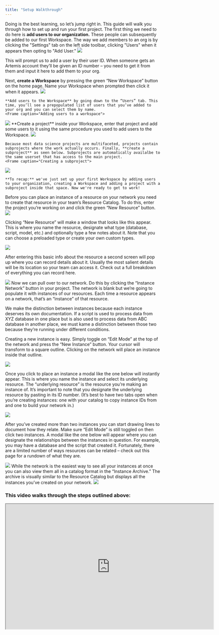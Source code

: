 ```yaml
---
title: "Setup Walkthrough"
---
```


Doing is the best learning, so let’s jump right in. This guide will walk you through how to set up and run your first project. 
<AccordionGroup>
  <Accordion title="Create a Workspace and Project">
  The first thing we need to do here is **add users to our organization.** These people can subsequently be added to our first Workspace. The way we add members to an org is by clicking the "Settings" tab on the left side toolbar, clicking "Users" when it appears then opting to "Add User."
    <Frame caption="Adding a user to an org">
  <img src="https://d27n7fycrsusaz.cloudfront.net/Adding+users+to+org.PNG" />
</Frame>
    This will prompt us to add a user by their user ID. When someone gets an Artemis account they’ll be given an ID number – you need to get it from them and input it here to add them to your org.
    
Next, **create a Workspace** by pressing the green “New Workspace” button on the home page. Name your Workspace when prompted then click it when it appears. 
    <Frame caption="Creating a wWrkspace">
  <img src="https://d27n7fycrsusaz.cloudfront.net/new+workspace.PNG" />
</Frame>

    **Add users to the Workspace** by going down to the “Users” tab. This time, you’ll see a prepopulated list of users that you’ve added to your org and you can select them by name.
    <Frame caption="Adding users to a workspace">
  <img src="https://d27n7fycrsusaz.cloudfront.net/adding+users+to+workspace.PNG" />
</Frame>
    **Create a project** inside your Workspace, enter that project and add some users to it using the same procedure you used to add users to the Workspace.
    <Frame caption="Creating a project inside the workspace">
  <img src="https://d27n7fycrsusaz.cloudfront.net/new+project+create.PNG" />
</Frame>

    Because most data science projects are multifaceted, projects contain subprojects where the work actually occurs. Finally, **create a subproject** as seen below. Subprojects are automatically availalbe to the same userset that has access to the main project.
    <Frame caption="Creating a subproject">
  <img src="https://d27n7fycrsusaz.cloudfront.net/subproject.PNG" />
</Frame>

    **To recap:** we've just set up your first Workspace by adding users to your organization, creating a Workspace and adding a project with a subproject inside that space. Now we're ready to get to work!
</Accordion>
<Accordion title="Create resources">
  Before you can place an instance of a resource on your network you need to create that resource in your team’s Resource Catalog. To do this, enter the project you’re working on and click the green “New Resource” button.
  <Frame caption="Adding a new resource">
  <img src="https://d27n7fycrsusaz.cloudfront.net/new+resource+click.PNG" />
</Frame>

  Clicking “New Resource” will make a window that looks like this appear. This is where you name the resource, designate what type (database, script, model, etc.) and optionally type a few notes about it. Note that you can choose a preloaded type or create your own custom types. 
  <Frame caption="This is the modal you'll use to name a resource and designate its type">
  <img src="https://d27n7fycrsusaz.cloudfront.net/new+rec.PNG" />
</Frame>

  After entering this basic info about the resource a second screen will pop up where you can record details about it. Usually the most salient details will be its location so your team can access it. Check out a full breakdown of everything you can record here.
  <Frame caption="Note where the 'Resource ID' is, this will be important later">
  <img src="https://d27n7fycrsusaz.cloudfront.net/details.PNG" />
</Frame>
</Accordion>
<Accordion title="Place instances on the network">
  Now we can pull over to our network. Do this by clicking the “Instance Network” button in your project. The network is blank but we’re going to populate it with instances of our resources. Each time a resource appears on a network, that’s an “instance” of that resource. 
  
  We make the distinction between instances because each instance deserves its own documentation. If a script is used to process data from XYZ database in one place but is also used to process data from ABC database in another place, we must kame a distinction between those two because they’re running under different conditions.
  
  Creating a new instance is easy. Simply toggle on “Edit Mode” at the top of the network and press the “New Instance” button. Your cursor will transform to a square outline. Clicking on the network will place an instance inside that outline. 
  <Frame caption="This is what it looks like to position an instance after you click the 'Create Instance' button">
  <img src="https://d27n7fycrsusaz.cloudfront.net/adding+to+network.PNG" />
</Frame>
  
  Once you click to place an instance a modal like the one below will instantly appear. This is where you name the instance and select its underlying resource. The “underlying resource” is the resource you’re making an instance of. It’s important to note that you designate the underlying resource by pasting in its ID number. (It’s best to have two tabs open when you’re creating instances: one with your catalog to copy instance IDs from and one to build your network in.)
  <Frame caption="This is where you can create the details of your instance">
  <img src="https://d27n7fycrsusaz.cloudfront.net/creating+instance.PNG" />
</Frame>

  
  After you’ve created more than two instances you can start drawing lines to document how they relate. Make sure “Edit Mode” is still toggled on then click two instances. A modal like the one below will appear where you can designate the relationships between the instances in question. For example, you may have a database and the script that created it. Fortunately, there are a limited number of ways resources can be related – check out this page for a rundown of what they are. 
  <Frame caption="This is where you denote how two instances relate to one another">
  <img src="https://d27n7fycrsusaz.cloudfront.net/indicating+relationship.PNG" />
</Frame>
</Accordion>
<Accordion title="Review Instance Archive ">
While the network is the easiest way to see all your instances at once you can also view them all in a catalog format in the “Instance Archive.” The archive is visually similar to the Resource Catalog but displays all the instances you’ve created on your network. 
<Frame caption="The Instance Archive looks similar to the Resource Catalog">
  <img src="https://d27n7fycrsusaz.cloudfront.net/instance+archive+pic.PNG" />
</Frame>

</Accordion>
</AccordionGroup>

### This video walks through the steps outlined above:
<iframe width="672" height="404" src="https://www.youtube.com/embed/GbPUZMexvuI"> </iframe>
